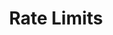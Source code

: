 ---
title: 'Rate Limits'
description: 'Learn about ReDem’s API rate limits.'
icon: "clock"
iconType: "regular"
---